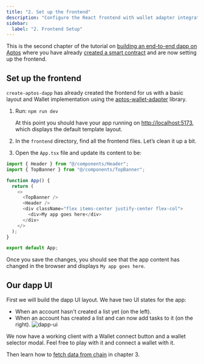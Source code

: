 ```yaml
---
title: "2. Set up the frontend"
description: "Configure the React frontend with wallet adapter integration for interacting with your Aptos smart contract."
sidebar:
  label: "2. Frontend Setup"
---
```


This is the second chapter of the tutorial on [building an end-to-end dapp on Aptos](/build/guides/build-e2e-dapp) where you have already [created a smart contract](/build/guides/build-e2e-dapp/1-create-smart-contract) and are now setting up the frontend.

## Set up the frontend

`create-aptos-dapp` has already created the frontend for us with a basic layout and Wallet implementation using the [aptos-wallet-adapter](/build/sdks/wallet-adapter#aptos-wallet-adapter) library.

1. Run: `npm run dev`

   At this point you should have your app running on [http://localhost:5173](http://localhost:5173), which displays the default template layout.

2. In the `frontend` directory, find all the frontend files. Let’s clean it up a bit.

3. Open the `App.tsx` file and update its content to be:

```typescript filename="App.tsx"
import { Header } from "@/components/Header";
import { TopBanner } from "@/components/TopBanner";

function App() {
  return (
    <>
      <TopBanner />
      <Header />
      <div className="flex items-center justify-center flex-col">
        <div>My app goes here</div>
      </div>
    </>
  );
}

export default App;

```

Once you save the changes, you should see that the app content has changed in the browser and displays `My app goes here`.

## Our dapp UI

First we will build the dapp UI layout. We have two UI states for the app:

- When an account hasn't created a list yet (on the left).
- When an account has created a list and can now add tasks to it (on the right).
  ![dapp-ui](~/images/build-e2e-dapp-img-3.png)

We now have a working client with a Wallet connect button and a wallet selector modal. Feel free to play with it and connect a wallet with it.

Then learn how to [fetch data from chain](/build/guides/build-e2e-dapp/3-fetch-data-from-chain) in chapter 3.
